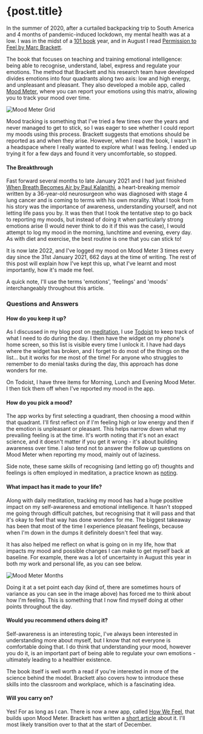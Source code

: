 


# {post.title}

In the summer of 2020, after a curtailed backpacking trip to South America and 4 months of pandemic-induced lockdown, my mental health was at a low. I was in the midst of a [101 book](2021-01-01-2020-roundup.markdown) year, and in August I read [Permission to Feel by Marc Brackett](https://www.goodreads.com/book/show/43782400-permission-to-feel).

The book that focuses on teaching and training emotional intelligence: being able to recognise, understand, label, express and regulate your emotions. The method that Brackett and his research team have developed divides emotions into four quadrants along two axis: low and high energy, and unpleasant and pleasant. They also developed a mobile app, called [Mood Meter](https://moodmeterapp.com/), where you can report your emotions using this matrix, allowing you to track your mood over time.

<Image alt="Mood Meter Grid" src={moodMeterGrid} width={700} height={500} />

Mood tracking is something that I've tried a few times over the years and never managed to get to stick, so I was eager to see whether I could report my moods using this process. Brackett suggests that emotions should be reported as and when they arise. However, when I read the book, I wasn't in a headspace where I really wanted to explore what I was feeling. I ended up trying it for a few days and found it very uncomfortable, so stopped.

#### The Breakthrough

Fast forward several months to late January 2021 and I had just finished [When Breath Becomes Air by Paul Kalanithi](https://www.goodreads.com/book/show/25899336-when-breath-becomes-air), a heart-breaking memoir written by a 36-year-old neurosurgeon who was diagnosed with stage 4 lung cancer and is coming to terms with his own morality. What I took from his story was the importance of awareness, understanding yourself, and not letting life pass you by. It was then that I took the tentative step to go back to reporting my moods, but instead of doing it when particularly strong emotions arise (I would never think to do it if this was the case), I would attempt to log my mood in the morning, lunchtime and evening, every day. As with diet and exercise, the best routine is one that you can stick to!

It is now late 2022, and I've logged my mood on Mood Meter 3 times every day since the 31st January 2021, 662 days at the time of writing. The rest of this post will explain how I've kept this up, what I've learnt and most importantly, how it's made me feel.

A quick note, I'll use the terms 'emotions', 'feelings' and 'moods' interchangeably throughout this article.

### Questions and Answers

#### How do you keep it up?

As I discussed in my blog post on [meditation](2022-01-23-500-days-of-headspace.markdown), I use [Todoist](https://todoist.com/) to keep track of what I need to do during the day. I then have the widget on my phone's home screen, so this list is visible every time I unlock it. I have had days where the widget has broken, and I forget to do most of the things on the list... but it works for me most of the time! For anyone who struggles to remember to do menial tasks during the day, this approach has done wonders for me.

On Todoist, I have three items for Morning, Lunch and Evening Mood Meter. I then tick them off when I've reported my mood in the app.

#### How do you pick a mood?

The app works by first selecting a quadrant, then choosing a mood within that quadrant. I'll first reflect on if I'm feeling high or low energy and then if the emotion is unpleasant or pleasant. This helps narrow down what my prevailing feeling is at the time. It's worth noting that it's not an exact science, and it doesn't matter if you get it wrong - it's about building awareness over time. I also tend not to answer the follow up questions on Mood Meter when reporting my mood, mainly out of laziness.

Side note, these same skills of recognising (and letting go of) thoughts and feelings is often employed in meditation, a practice known as [noting](https://www.headspace.com/articles/noting-technique-take-advantage).

#### What impact has it made to your life?

Along with daily meditation, tracking my mood has had a huge positive impact on my self-awareness and emotional intelligence. It hasn't stopped me going through difficult patches, but recognising that it will pass and that it's okay to feel that way has done wonders for me. The biggest takeaway has been that most of the time I experience pleasant feelings, because when I'm down in the dumps it definitely doesn't feel that way.

It has also helped me reflect on what is going on in my life, how that impacts my mood and possible changes I can make to get myself back at baseline. For example, there was a lot of uncertainty in August this year in both my work and personal life, as you can see below.

<Image alt="Mood Meter Months" src={moodMeterMonths} width={700} height={500} />

Doing it at a set point each day (kind of, there are sometimes hours of variance as you can see in the image above) has forced me to think about how I'm feeling. This is something that I now find myself doing at other points throughout the day.

#### Would you recommend others doing it?

Self-awareness is an interesting topic, I've always been interested in understanding more about myself, but I know that not everyone is comfortable doing that. I do think that understanding your mood, however you do it, is an important part of being able to regulate your own emotions - ultimately leading to a healthier existence.

The book itself is well worth a read if you're interested in more of the science behind the model. Brackett also covers how to introduce these skills into the classroom and workplace, which is a fascinating idea.

#### Will you carry on?

Yes! For as long as I can. There is now a new app, called [How We Feel](https://howwefeel.org/), that builds upon Mood Meter. Brackett has written a [short article](https://www.marcbrackett.com/about/mood-meter-app/) about it. I'll most likely transition over to that at the start of December.

